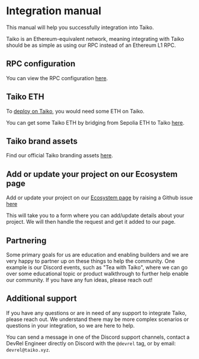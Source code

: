 # Integration manual

This manual will help you successfully integration into Taiko.

Taiko is an Ethereum-equivalent network, meaning integrating with Taiko should be as simple as using our RPC instead of an Ethereum L1 RPC.

## RPC configuration

You can view the RPC configuration [here](/docs/reference/rpc-configuration).

## Taiko ETH

To [deploy on Taiko](https://taiko.xyz/docs/guides/build-on-taiko/deploy-a-contract), you would need some ETH on Taiko.

You can get some Taiko ETH by bridging from Sepolia ETH to Taiko [here](https://bridge.test.taiko.xyz/).

## Taiko brand assets

Find our official Taiko branding assets [here](https://github.com/taikoxyz/taiko-mono/tree/main/packages/branding).

## Add or update your project on our Ecosystem page

Add or update your project on our [Ecosystem page](/ecosystem) by raising a Github issue [here](https://github.com/taikoxyz/taiko-mono/issues/new?assignees=&labels=category.enhancement%2Cstatus.needs-triage&projects=&template=add_project.yml)

This will take you to a form where you can add/update details about your project. We will then handle the request and get it added to our page.

## Partnering

Some primary goals for us are education and enabling builders and we are very happy to partner up on these things to help the community. One example is our Discord events, such as "Tea with Taiko", where we can go over some educational topic or product walkthrough to further help enable our community. If you have any fun ideas, please reach out!

## Additional support

If you have any questions or are in need of any support to integrate Taiko, please reach out. We understand there may be more complex scenarios or questions in your integration, so we are here to help.

You can send a message in one of the Discord support channels, contact a DevRel Engineer directly on Discord with the `@devrel` tag, or by email: `devrel@taiko.xyz`.
